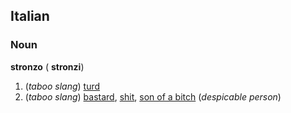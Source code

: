 ==Italian==
===Noun===
'''stronzo''' {{m}} ({{p}} '''stronzi''')

#(''taboo slang'') [[turd]]
#(''taboo slang'') [[bastard]], [[shit]], [[son of a bitch]] (''despicable person'')